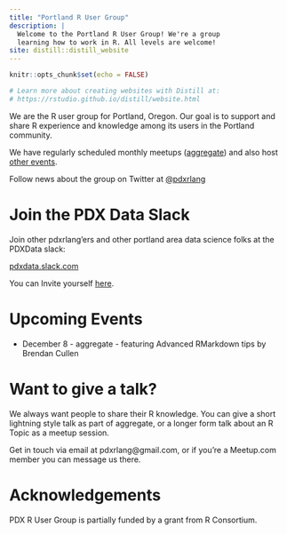 ```yaml
---
title: "Portland R User Group"
description: |
  Welcome to the Portland R User Group! We're a group
  learning how to work in R. All levels are welcome!
site: distill::distill_website
---
```


```r
knitr::opts_chunk$set(echo = FALSE)

# Learn more about creating websites with Distill at:
# https://rstudio.github.io/distill/website.html

```

We are the R user group for Portland, Oregon. Our goal is to support and share R experience and knowledge among its users in the Portland community.

We have regularly scheduled monthly meetups ([aggregate](aggregate.html)) and also host [other events](meetups.html).

Follow news about the group on Twitter at [\@pdxrlang](https://twitter.com/pdxrlang)

# Join the PDX Data Slack

Join other pdxrlang’ers and other portland area data science folks at the PDXData slack: 

[pdxdata.slack.com](https://pdxdata.slack.com)  

You can Invite yourself [here](https://join.slack.com/t/pdxdata/shared_invite/zt-4yxw4ic6-3OWOKkidrTeGkNgra5vdCw).

# Upcoming Events

- December 8 - aggregate - featuring Advanced RMarkdown tips by Brendan Cullen

# Want to give a talk?

We always want people to share their R knowledge. You can give a short lightning style talk as part of aggregate, or a longer form talk about an R Topic as a meetup session. 

Get in touch via email at pdxrlang@gmail.com, or if you’re a Meetup.com member you can message us there.

# Acknowledgements

PDX R User Group is partially funded by a grant from R Consortium.